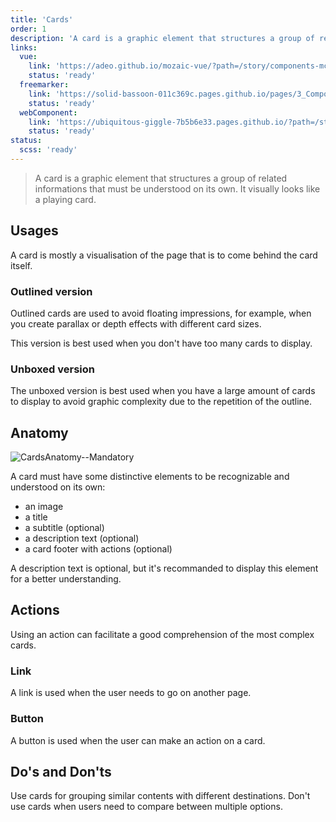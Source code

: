 ```yaml
---
title: 'Cards'
order: 1
description: 'A card is a graphic element that structures a group of related informations that must be understood on its own. It visually looks like a playing card.'
links:
  vue:
    link: 'https://adeo.github.io/mozaic-vue/?path=/story/components-mcard'
    status: 'ready'
  freemarker:
    link: 'https://solid-bassoon-011c369c.pages.github.io/pages/3_Components/cards/'
    status: 'ready'
  webComponent:
    link: 'https://ubiquitous-giggle-7b5b6e33.pages.github.io/?path=/story/components-card'
    status: 'ready'
status:
  scss: 'ready'
---
```


> A card is a graphic element that structures a group of related informations that must be understood on its own. It visually looks like a playing card.

## Usages

A card is mostly a visualisation of the page that is to come behind the card itself.

<Story id="content-card--default" height="510" />

### Outlined version

Outlined cards are used to avoid floating impressions, for example, when you create parallax or depth effects with different card sizes.

<Story id="content-card--boxed-card" height="510" />

<Highlight type="tips" title="Good to know">

This version is best used when you don't have too many cards to display.

</Highlight>

### Unboxed version

The unboxed version is best used when you have a large amount of cards to display to avoid graphic complexity due to the repetition of the outline.

## Anatomy

![CardsAnatomy--Mandatory](CardsAnatomy--Mandatory.png)

A card must have some distinctive elements to be recognizable and understood on its own:

- an image
- a title
- a subtitle (optional)
- a description text (optional)
- a card footer with actions (optional)

<Highlight type="warning" title="Be careful">

A description text is optional, but it's recommanded to display this element for a better understanding.

</Highlight>

## Actions

Using an action can facilitate a good comprehension of the most complex cards.

### Link

A link is used when the user needs to go on another page.

<Story id="content-card--card-with-link" height="510" />

### Button

A button is used when the user can make an action on a card.

<Story id="content-card--card-with-button" height="520" />

## Do's and Don'ts

<HintItem>
  Use cards for grouping similar contents with different destinations.
</HintItem>
<HintItem dont>
  Don't use cards when users need to compare between multiple options.
</HintItem>
